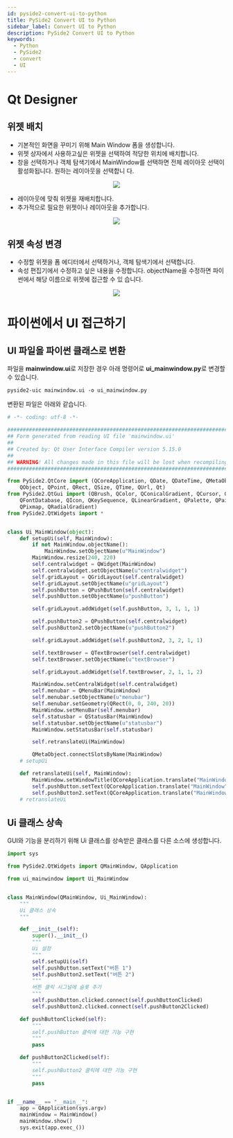```yaml
---
id: pyside2-convert-ui-to-python
title: PySide2 Convert UI to Python
sidebar_label: Convert UI to Python
description: PySide2 Convert UI to Python
keywords:
  - Python
  - PySide2
  - convert
  - UI
---
```



# Qt Designer

## 위젯 배치

- 기본적인 화면을 꾸미기 위해 Main Window 폼을 생성합니다.
- 위젯 상자에서 사용하고싶은 위젯을 선택하여 적당한 위치에 배치합니다.
- 창을 선택하거나 객체 탐색기에서 MainWindow를 선택하면 전체 레이아웃 선택이 활성화됩니다. 원하는 레이아웃을 선택합니 다.

<center>
  <img
    src={useBaseUrl("img/lang/python/libraries/pyside2/pyside2-layout.png")}
  />
</center>

- 레이아웃에 맞춰 위젯을 재배치합니다.
- 추가적으로 필요한 위젯이나 레이아웃을 추가합니다.

<center>
  <img
    src={useBaseUrl("img/lang/python/libraries/pyside2/pyside2-setup.gif")}
  />
</center>

## 위젯 속성 변경

- 수정할 위젯을 폼 에디터에서 선택하거나, 객체 탐색기에서 선택합니다.
- 속성 편집기에서 수정하고 싶은 내용을 수정합니다. objectName을 수정하면 파이썬에서 해당 이름으로 위젯에 접근할 수 있 습니다.

<center>
  <img
    src={useBaseUrl("img/lang/python/libraries/pyside2/pyside2-object.png")}
  />
</center>

# 파이썬에서 UI 접근하기

## UI 파일을 파이썬 클래스로 변환

파일을 **mainwindow.ui**로 저장한 경우 아래 명령어로 **ui_mainwindow.py**로 변경할 수 있습니다.

```shell
pyside2-uic mainwindow.ui -o ui_mainwindow.py
```

변환된 파일은 아래와 같습니다.

```python title="ui_mainwindow.py"
# -*- coding: utf-8 -*-

################################################################################
## Form generated from reading UI file 'mainwindow.ui'
##
## Created by: Qt User Interface Compiler version 5.15.0
##
## WARNING! All changes made in this file will be lost when recompiling UI file!
################################################################################

from PySide2.QtCore import (QCoreApplication, QDate, QDateTime, QMetaObject,
    QObject, QPoint, QRect, QSize, QTime, QUrl, Qt)
from PySide2.QtGui import (QBrush, QColor, QConicalGradient, QCursor, QFont,
    QFontDatabase, QIcon, QKeySequence, QLinearGradient, QPalette, QPainter,
    QPixmap, QRadialGradient)
from PySide2.QtWidgets import *


class Ui_MainWindow(object):
    def setupUi(self, MainWindow):
        if not MainWindow.objectName():
            MainWindow.setObjectName(u"MainWindow")
        MainWindow.resize(240, 220)
        self.centralwidget = QWidget(MainWindow)
        self.centralwidget.setObjectName(u"centralwidget")
        self.gridLayout = QGridLayout(self.centralwidget)
        self.gridLayout.setObjectName(u"gridLayout")
        self.pushButton = QPushButton(self.centralwidget)
        self.pushButton.setObjectName(u"pushButton")

        self.gridLayout.addWidget(self.pushButton, 3, 1, 1, 1)

        self.pushButton2 = QPushButton(self.centralwidget)
        self.pushButton2.setObjectName(u"pushButton2")

        self.gridLayout.addWidget(self.pushButton2, 3, 2, 1, 1)

        self.textBrowser = QTextBrowser(self.centralwidget)
        self.textBrowser.setObjectName(u"textBrowser")

        self.gridLayout.addWidget(self.textBrowser, 2, 1, 1, 2)

        MainWindow.setCentralWidget(self.centralwidget)
        self.menubar = QMenuBar(MainWindow)
        self.menubar.setObjectName(u"menubar")
        self.menubar.setGeometry(QRect(0, 0, 240, 20))
        MainWindow.setMenuBar(self.menubar)
        self.statusbar = QStatusBar(MainWindow)
        self.statusbar.setObjectName(u"statusbar")
        MainWindow.setStatusBar(self.statusbar)

        self.retranslateUi(MainWindow)

        QMetaObject.connectSlotsByName(MainWindow)
    # setupUi

    def retranslateUi(self, MainWindow):
        MainWindow.setWindowTitle(QCoreApplication.translate("MainWindow", u"MainWindow", None))
        self.pushButton.setText(QCoreApplication.translate("MainWindow", u"PushButton", None))
        self.pushButton2.setText(QCoreApplication.translate("MainWindow", u"PushButton", None))
    # retranslateUi

```

## Ui 클래스 상속

GUI와 기능을 분리하기 위해 Ui 클래스를 상속받은 클래스를 다른 소스에 생성합니다.

```python
import sys

from PySide2.QtWidgets import QMainWindow, QApplication

from ui_mainwindow import Ui_MainWindow


class MainWindow(QMainWindow, Ui_MainWindow):
    """
    Ui 클래스 상속
    """

    def __init__(self):
        super().__init__()
        """
        Ui 설정
        """
        self.setupUi(self)
        self.pushButton.setText("버튼 1")
        self.pushButton2.setText("버튼 2")
        """
        버튼 클릭 시그널에 슬롯 추가
        """
        self.pushButton.clicked.connect(self.pushButtonClicked)
        self.pushButton2.clicked.connect(self.pushButton2Clicked)

    def pushButtonClicked(self):
        """
        self.pushButton 클릭에 대한 기능 구현
        """
        pass

    def pushButton2Clicked(self):
        """
        self.pushButton2 클릭에 대한 기능 구현
        """
        pass


if __name__ == "__main__":
    app = QApplication(sys.argv)
    mainWindow = MainWindow()
    mainWindow.show()
    sys.exit(app.exec_())
```
